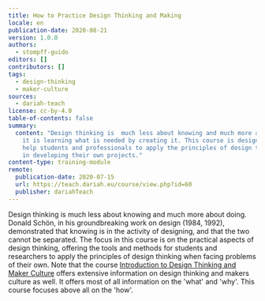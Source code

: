 ```yaml
---
title: How to Practice Design Thinking and Making
locale: en
publication-date: 2020-08-21
version: 1.0.0
authors:
  - stompff-guido
editors: []
contributors: []
tags:
  - design-thinking
  - maker-culture
sources:
  - dariah-teach
license: cc-by-4.0
table-of-contents: false
summary:
  content: "Design thinking is  much less about knowing and much more about doing:
    it is learning what is needed by creating it. This course is designed to
    help students and professionals to apply the principles of design thinking
    in developing their own projects."
content-type: training-module
remote:
  publication-date: 2020-07-15
  url: https://teach.dariah.eu/course/view.php?id=60
  publisher: dariahTeach
---
```

Design thinking is much less about knowing and much more about doing. Donald Schön, in his groundbreaking work on design (1984, 1992), demonstrated that knowing is in the activity of designing, and that the two cannot be separated. The focus in this course is on the practical aspects of design thinking, offering the tools and methods for students and researchers to apply the principles of design thinking when facing problems of their own. Note that the course [Introduction to Design Thinking and Maker Culture](https://campus.dariah.eu/resource/posts/introduction-to-design-thinking-and-maker-culture) offers extensive information on design thinking and makers culture as well. It offers most of all information on the 'what' and 'why'. This course focuses above all on the 'how'.

<ExternalResource title="Interested in learning more?" subtitle="How to Practice Design Thinking and Making" url="https://teach.dariah.eu/course/view.php?id=60" />
